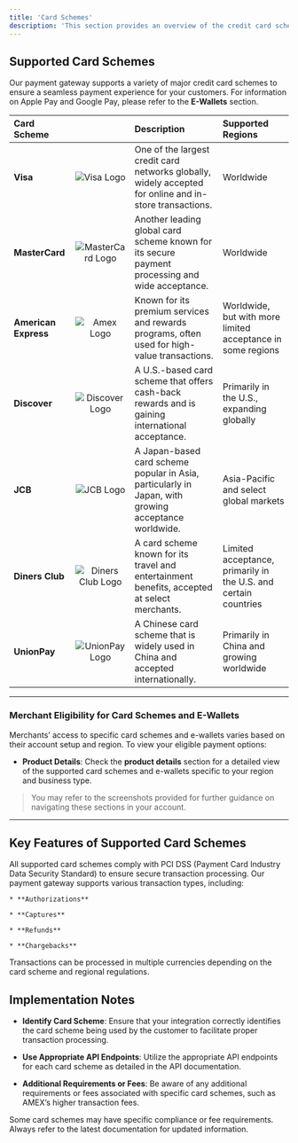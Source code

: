 ```yaml
---
title: 'Card Schemes'
description: 'This section provides an overview of the credit card schemes supported by our payment gateway. Understanding the various card schemes is essential for merchants as they integrate with our API and seek to accommodate diverse customer payment preferences.'
---
```


## **Supported Card Schemes**

Our payment gateway supports a variety of major credit card schemes to ensure a seamless payment experience for your customers. For information on Apple Pay and Google Pay, please refer to the **E-Wallets** section.

| Card Scheme          |                                              | Description                                                                                             | Supported Regions                                               |
| :------------------- | :------------------------------------------: | :------------------------------------------------------------------------------------------------------ | :-------------------------------------------------------------- |
| **Visa**             |    ![Visa Logo](../images/scheme-visa.svg)   | One of the largest credit card networks globally, widely accepted for online and in-store transactions. | Worldwide                                                       |
| **MasterCard**       |  ![MasterCard Logo](/images/scheme-master.svg) | Another leading global card scheme known for its secure payment processing and wide acceptance.         | Worldwide                                                       |
| **American Express** |     ![Amex Logo](/images/scheme-amex.svg)    | Known for its premium services and rewards programs, often used for high-value transactions.            | Worldwide, but with more limited acceptance in some regions     |
| **Discover**         |   ![Discover Logo](/images/scheme-discover.svg)  | A U.S.-based card scheme that offers cash-back rewards and is gaining international acceptance.         | Primarily in the U.S., expanding globally                       |
| **JCB**              |     ![JCB Logo](/images/scheme-jcb.svg)     | A Japan-based card scheme popular in Asia, particularly in Japan, with growing acceptance worldwide.    | Asia-Pacific and select global markets                          |
| **Diners Club**      | ![Diners Club Logo](/images/scheme-diners.svg) | A card scheme known for its travel and entertainment benefits, accepted at select merchants.            | Limited acceptance, primarily in the U.S. and certain countries |
| **UnionPay**         |   ![UnionPay Logo](/images/scheme-unipay.svg)  | A Chinese card scheme that is widely used in China and accepted internationally.                        | Primarily in China and growing worldwide                        |

***

### **Merchant Eligibility for Card Schemes and E-Wallets**

Merchants’ access to specific card schemes and e-wallets varies based on their account setup and region. To view your eligible payment options:

* **Product Details**: Check the **product details** section for a detailed view of the supported card schemes and e-wallets specific to your region and business type.

> You may refer to the screenshots provided for further guidance on navigating these sections in your account.

***

## **Key Features of Supported Card Schemes**

<CardGroup>
  <Card title="Security" icon="shield-check">
    All supported card schemes comply with PCI DSS (Payment Card Industry Data Security Standard) to ensure secure transaction processing.
  </Card>

  <Card title="Transaction Types" icon="right-left">
    Our payment gateway supports various transaction types, including:

    * **Authorizations**

    * **Captures**

    * **Refunds**

    * **Chargebacks**
  </Card>

  <Card title="Currency Support" icon="dollar-sign">
    Transactions can be processed in multiple currencies depending on the card scheme and regional regulations.
  </Card>
</CardGroup>

## **Implementation Notes**

* **Identify Card Scheme**: Ensure that your integration correctly identifies the card scheme being used by the customer to facilitate proper transaction processing.

* **Use Appropriate API Endpoints**: Utilize the appropriate API endpoints for each card scheme as detailed in the API documentation.

* **Additional Requirements or Fees**: Be aware of any additional requirements or fees associated with specific card schemes, such as AMEX’s higher transaction fees.

<Note>
  Some card schemes may have specific compliance or fee requirements. Always refer to the latest documentation for updated information.
</Note>